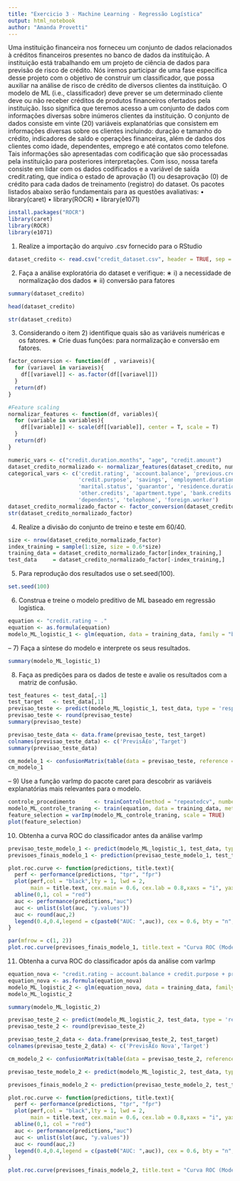 ```yaml
---
title: "Exercicio 3 - Machine Learning - Regressão Logística"
output: html_notebook
author: "Amanda Provetti"
---
```


Uma instituição financeira nos forneceu um conjunto de dados relacionados à créditos financeiros presentes no
banco de dados da instituição. A instituição está trabalhando em um projeto de ciência de dados para previsão
de risco de crédito. Nós iremos participar de uma fase específica desse projeto com o objetivo de construir um
classificador, que possa auxiliar na análise de risco de crédito de diversos clientes da instituição.
O modelo de ML (i.e., classificador) deve prever se um determinado cliente deve ou não receber créditos de
produtos financeiros ofertados pela instituição. Isso significa que teremos acesso a um conjunto de dados com
informações diversas sobre inúmeros clientes da instituição.
O conjunto de dados consiste em vinte (20) variáveis explanatórias que consistem em informações diversas sobre
os clientes incluindo: duração e tamanho do crédito, indicadores de saldo e operações financeiras, além de dados
dos clientes como idade, dependentes, emprego e até contatos como telefone. Tais informações são apresentadas
com codificação que são processadas pela instituição para posteriores interpretações. Com isso, nossa tarefa
consiste em lidar com os dados codificados e a variável de saída credit.rating, que indica o estado de aprovação
(1) ou desaprovação (0) de crédito para cada dados de treinamento (registro) do dataset.
Os pacotes listados abaixo serão fundamentais para as questões avaliativas:
• library(caret)
• library(ROCR)
• library(e1071)

```r
install.packages("ROCR")
library(caret)
library(ROCR)
library(e1071)
```


1) Realize a importação do arquivo .csv fornecido para o RStudio
```r
dataset_credito <- read.csv("credit_dataset.csv", header = TRUE, sep = ',')
```

2) Faça a análise exploratória do dataset e verifique:
∗ i) a necessidade de normalização dos dados
∗ ii) conversão para fatores

```r
summary(dataset_credito)
```

```r
head(dataset_credito)
```

```r
str(dataset_credito)
```


3) Considerando o item 2) identifique quais são as variáveis numéricas e os fatores.
∗ Crie duas funções: para normalização e conversão em fatores.
```r
factor_conversion <- function(df , variaveis){
  for (variavel in variaveis){
    df[[variavel]] <- as.factor(df[[variavel]])
  }
  return(df)
}

#Feature scaling
normalizar_features <- function(df, variables){
  for (variable in variables){
    df[[variable]] <- scale(df[[variable]], center = T, scale = T)
  }
  return(df)
}
```

```r
numeric_vars <- c("credit.duration.months", "age", "credit.amount")
dataset_credito_normalizado <- normalizar_features(dataset_credito, numeric_vars)
categorical_vars <- c('credit.rating', 'account.balance', 'previous.credit.payment.status',
                      'credit.purpose', 'savings', 'employment.duration', 'installment.rate',
                      'marital.status', 'guarantor', 'residence.duration', 'current.assets',
                      'other.credits', 'apartment.type', 'bank.credits', 'occupation', 
                      'dependents', 'telephone', 'foreign.worker')
dataset_credito_normalizado_factor <- factor_conversion(dataset_credito_normalizado, categorical_vars)
str(dataset_credito_normalizado_factor)
```

4) Realize a divisão do conjunto de treino e teste em 60/40.
```r
size <- nrow(dataset_credito_normalizado_factor)
index_training = sample(1:size, size = 0.6*size)
training_data = dataset_credito_normalizado_factor[index_training,]
test_data     = dataset_credito_normalizado_factor[-index_training,]
```
 
5) Para reprodução dos resultados use o set.seed(100).
```r
set.seed(100)
```

6) Construa e treine o modelo preditivo de ML baseado em regressão logística.
```r
equation <- "credit.rating ~ ."
equation <- as.formula(equation)
modelo_ML_logistic_1 <- glm(equation, data = training_data, family = "binomial")
```

– 7) Faça a síntese do modelo e interprete os seus resultados.
```r
summary(modelo_ML_logistic_1)
```

8) Faça as predições para os dados de teste e avalie os resultados com a matriz de confusão.
```r
test_features <- test_data[,-1]
test_target   <- test_data[,1]
previsao_teste <- predict(modelo_ML_logistic_1, test_data, type = 'response')
previsao_teste <- round(previsao_teste)
summary(previsao_teste)
```

```r
previsao_teste_data <- data.frame(previsao_teste, test_target)
colnames(previsao_teste_data) <- c('PrevisÃ£o','Target')
summary(previsao_teste_data)
```

```r
cm_modelo_1 <- confusionMatrix(table(data = previsao_teste, reference = test_target), positive = "1")
cm_modelo_1
```

– 9) Use a função varImp do pacote caret para descobrir as variáveis explanatórias mais relevantes
para o modelo.
```r
controle_procedimento      <- trainControl(method = "repeatedcv", number = 10, repeats = 2)
modelo_ML_controle_traning <- train(equation, data = training_data, method = 'glm', trControl = controle_procedimento)
feature_selection = varImp(modelo_ML_controle_traning, scale = TRUE)
plot(feature_selection)
```

10) Obtenha a curva ROC do classificador antes da análise varImp
```r
previsao_teste_modelo_1 <- predict(modelo_ML_logistic_1, test_data, type = 'response')
previsoes_finais_modelo_1 <- prediction(previsao_teste_modelo_1, test_target)

plot.roc.curve <- function(predictions, title.text){
  perf <- performance(predictions, "tpr", "fpr")
  plot(perf,col = "black",lty = 1, lwd = 2,
       main = title.text, cex.main = 0.6, cex.lab = 0.8,xaxs = "i", yaxs = "i")
  abline(0,1, col = "red")
  auc <- performance(predictions,"auc")
  auc <- unlist(slot(auc, "y.values"))
  auc <- round(auc,2)
  legend(0.4,0.4,legend = c(paste0("AUC: ",auc)), cex = 0.6, bty = "n", box.col = "white")
}

par(mfrow = c(1, 2))
plot.roc.curve(previsoes_finais_modelo_1, title.text = "Curva ROC (Modelo 1)")
```

11) Obtenha a curva ROC do classificador após da análise com varImp
```r
equation_nova <- "credit.rating ~ account.balance + credit.purpose + previous.credit.payment.status + savings + credit.duration.months"
equation_nova <- as.formula(equation_nova)
modelo_ML_logistic_2 <- glm(equation_nova, data = training_data, family = "binomial")
modelo_ML_logistic_2

summary(modelo_ML_logistic_2)
```


```r
previsao_teste_2 <- predict(modelo_ML_logistic_2, test_data, type = 'response')
previsao_teste_2 <- round(previsao_teste_2)

previsao_teste_2_data <- data.frame(previsao_teste_2, test_target)
colnames(previsao_teste_2_data) <- c('PrevisÃ£o Nova','Target')
```

```r
cm_modelo_2 <- confusionMatrix(table(data = previsao_teste_2, reference = test_target), positive = "1")

previsao_teste_modelo_2 <- predict(modelo_ML_logistic_2, test_data, type = 'response')

previsoes_finais_modelo_2 <- prediction(previsao_teste_modelo_2, test_target)

plot.roc.curve <- function(predictions, title.text){
  perf <- performance(predictions, "tpr", "fpr")
  plot(perf,col = "black",lty = 1, lwd = 2,
       main = title.text, cex.main = 0.6, cex.lab = 0.8,xaxs = "i", yaxs = "i")
  abline(0,1, col = "red")
  auc <- performance(predictions,"auc")
  auc <- unlist(slot(auc, "y.values"))
  auc <- round(auc,2)
  legend(0.4,0.4,legend = c(paste0("AUC: ",auc)), cex = 0.6, bty = "n", box.col = "white")
}

plot.roc.curve(previsoes_finais_modelo_2, title.text = "Curva ROC (Modelo 2)")
```

